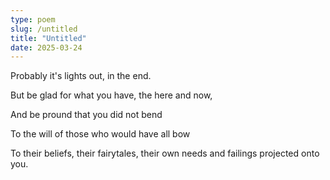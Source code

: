 ```yaml
---
type: poem
slug: /untitled
title: "Untitled"
date: 2025-03-24
---
```


Probably it's lights out, in the end.

But be glad for what you have, the here and now,

And be pround that you did not bend

To the will of those who would have all bow

To their beliefs, their fairytales, their own needs and failings projected onto you.
